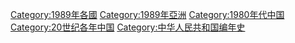 {{portal|中华人民共和国}}
{{Commonscat|1989 in China}}
{{Year by category
|m=1
|c=9
|d=8
|y=9
|cat=中国
|sortkey=中国
|parent=20世纪各年中国
|subcat=1980年代中国
}}

{{Catmore}}
[[Category:1989年各國|Category:1989年各國]]
[[Category:1989年亞洲|Category:1989年亞洲]]
[[Category:1980年代中国|Category:1980年代中国]]
[[Category:20世纪各年中国|Category:20世纪各年中国]]
[[Category:中华人民共和国编年史‎|Category:中华人民共和国编年史‎]]